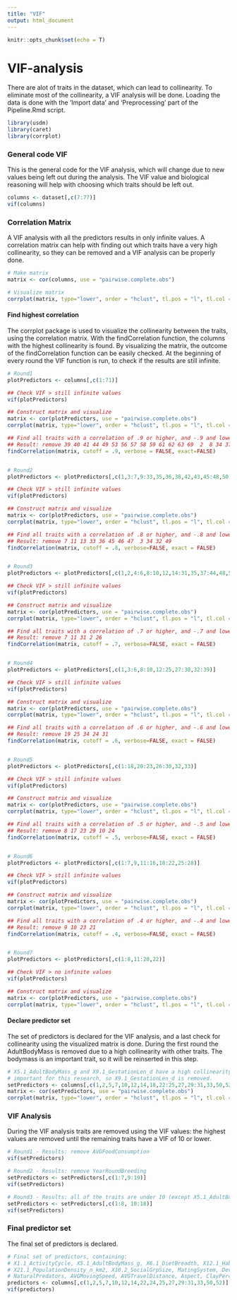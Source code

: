 ```yaml
---
title: "VIF"
output: html_document
---
```


```r
knitr::opts_chunk$set(echo = T)
```

# VIF-analysis

There are alot of traits in the dataset, which can lead to collinearity. To eliminate most of
the collinearity, a VIF analysis will be done. Loading the data is done with the 'Import data' 
and 'Preprocessing' part of the Pipeline.Rmd script.

```r
library(usdm)
library(caret)
library(corrplot)
```


### General code VIF

This is the general code for the VIF analysis, which will change due to new values being left out during
the analysis. The VIF value and biological reasoning will help with choosing which traits should be left
out.

```r
columns <- dataset[,c(7:77)]
vif(columns)
```


### Correlation Matrix

A VIF analysis with all the predictors results in only infinite values. A correlation matrix can help
with finding out which traits have a very high collinearity, so they can be removed and a VIF analysis 
can be properly done.

```r
# Make matrix
matrix <- cor(columns, use = "pairwise.complete.obs")

# Visualize matrix
corrplot(matrix, type="lower", order = "hclust", tl.pos = "l", tl.col = "black", tl.cex = 0.7)
```

#### Find highest correlation

The corrplot package is used to visualize the collinearity between the traits, using the 
correlation matrix. With the findCorrelation function, the columns with the highest collinearity is 
found. By visualizing the matrix, the outcome of the findCorrelation function can be easily checked. 
At the beginning of every round the VIF function is run, to check if the results are still infinite.

```r
# Round1
plotPredictors <- columns[,c(1:71)]

## Check VIF > still infinite values
vif(plotPredictors)

## Construct matrix and visualize
matrix <- cor(plotPredictors, use = "pairwise.complete.obs")
corrplot(matrix, type="lower", order = "hclust", tl.pos = "l", tl.col = "black", tl.cex = 0.7)

## Find all traits with a correlation of .9 or higher, and -.9 and lower
## Result: remove 39 40 41 44 49 53 56 57 58 59 61 62 63 69  2  8 34 37 38 64 65
findCorrelation(matrix, cutoff = .9, verbose = FALSE, exact=FALSE)


# Round2
plotPredictors <- plotPredictors[,c(1,3:7,9:33,35,36,38,42,43,45:48,50:52,54,55,60,66:68,70,71)]

## Check VIF > still infinite values
vif(plotPredictors)

## Construct matrix and visualize
matrix <- cor(plotPredictors, use = "pairwise.complete.obs")
corrplot(matrix, type="lower", order = "hclust", tl.pos = "l", tl.col = "black", tl.cex = 0.7)

## Find all traits with a correlation of .8 or higher, and -.8 and lower
## Result: remove 7 11 13 33 36 45 46 47  3 34 32 49
findCorrelation(matrix, cutoff = .8, verbose=FALSE, exact = FALSE)


# Round3
plotPredictors <- plotPredictors[,c(1,2,4:6,8:10,12,14:31,35,37:44,48,50,51)]

## Check VIF > still infinite values
vif(plotPredictors)

## Construct matrix and visualize
matrix <- cor(plotPredictors, use = "pairwise.complete.obs")
corrplot(matrix, type="lower", order = "hclust", tl.pos = "l", tl.col = "black", tl.cex = 0.7)

## Find all traits with a correlation of .7 or higher, and -.7 and lower
## Result: remove 7 11 31 2 26
findCorrelation(matrix, cutoff = .7, verbose=FALSE, exact = FALSE)


# Round4
plotPredictors <- plotPredictors[,c(1,3:6,8:10,12:25,27:30,32:39)]

## Check VIF > still infinite values
vif(plotPredictors)

## Construct matrix and visualize
matrix <- cor(plotPredictors, use = "pairwise.complete.obs")
corrplot(matrix, type="lower", order = "hclust", tl.pos = "l", tl.col = "black", tl.cex = 0.7)

## Find all traits with a correlation of .6 or higher, and -.6 and lower
## Result: remove 19 25 34 24 31
findCorrelation(matrix, cutoff = .6, verbose=FALSE, exact = FALSE)


# Round5
plotPredictors <- plotPredictors[,c(1:18,20:23,26:30,32,33)]

## Check VIF > still infinite values
vif(plotPredictors)

## Construct matrix and visualize
matrix <- cor(plotPredictors, use = "pairwise.complete.obs")
corrplot(matrix, type="lower", order = "hclust", tl.pos = "l", tl.col = "black", tl.cex = 0.7)

## Find all traits with a correlation of .5 or higher, and -.5 and lower
## Result: remove 8 17 23 29 10 24
findCorrelation(matrix, cutoff = .5, verbose=FALSE, exact = FALSE)


# Round6
plotPredictors <- plotPredictors[,c(1:7,9,11:16,18:22,25:28)]

## Check VIF > still infinite values
vif(plotPredictors)

## Construct matrix and visualize
matrix <- cor(plotPredictors, use = "pairwise.complete.obs")
corrplot(matrix, type="lower", order = "hclust", tl.pos = "l", tl.col = "black", tl.cex = 0.7)

## Find all traits with a correlation of .4 or higher, and -.4 and lower
## Result: remove 9 10 23 21
findCorrelation(matrix, cutoff = .4, verbose=FALSE, exact = FALSE)


# Round7
plotPredictors <- plotPredictors[,c(1:8,11:20,22)]

## Check VIF > no infinite values
vif(plotPredictors)

## Construct matrix and visualize
matrix <- cor(plotPredictors, use = "pairwise.complete.obs")
corrplot(matrix, type="lower", order = "hclust", tl.pos = "l", tl.col = "black", tl.cex = 0.7)
```

#### Declare predictor set

The set of predictors is declared for the VIF analysis, and a last check for collinearity using the
visualized matrix is done. During the first round the AdultBodyMass is removed due to a high collinearity
with other traits. The bodymass is an important trait, so it will be reinserted in this step.

``` r
# X5.1_AdultBodyMass_g and X9.1_GestationLen_d have a high collinearity. X5.1_AdultBodyMass_g seems more 
# important for this research, so X9.1_GestationLen_d is removed.
setPredictors <- columns[,c(1,2,5,7,10,12,14,18,22:25,27,29:31,33,50,52)]
matrix <- cor(setPredictors, use = "pairwise.complete.obs")
corrplot(matrix, type="lower", order = "hclust", tl.pos = "l", tl.col = "black", tl.cex = 0.7)
```


### VIF Analysis

During the VIF analysis traits are removed using the VIF values: the highest values are removed until the
remaining traits have a VIF of 10 or lower.

```r
# Round1 - Results: remove AVGFoodConsumption
vif(setPredictors)

# Round2 - Results: remove YearRoundBreeding
setPredictors <- setPredictors[,c(1:7,9:19)]
vif(setPredictors)

# Round3 - Results: all of the traits are under 10 (except X5.1_AdultBodyMass_g)
setPredictors <- setPredictors[,c(1:8, 10:18)]
vif(setPredictors)
```


### Final predictor set

The final set of predictors is declared.

```r
# Final set of predictors, containing:
# X1.1_ActivityCycle, X5.1_AdultBodyMass_g, X6.1_DietBreadth, X12.1_HabitatBreadth, X15.1_LitterSize, 
# X21.1_PopulationDensity_n_km2, X10.2_SocialGrpSize, MatingSystem, DevelopmentStrategy, Horns_Antlers, 
# NaturalPredators, AVGMovingSpeed, AVGTravelDistance, Aspect, ClayPercentage, OrganicCarbon, Slope
predictors <- columns[,c(1,2,5,7,10,12,14,22,24,25,27,29:31,33,50,52)]
vif(predictors)
```


